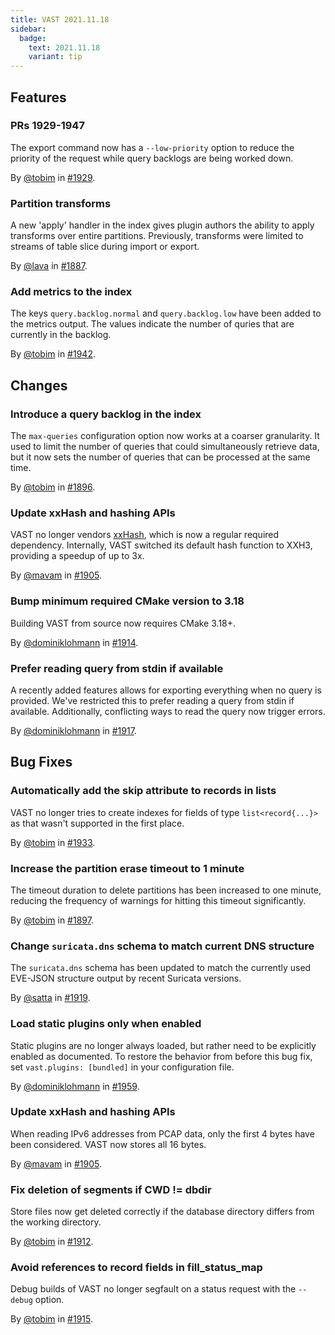 ```yaml
---
title: VAST 2021.11.18
sidebar:
  badge:
    text: 2021.11.18
    variant: tip
---
```


## Features

### PRs 1929-1947

The export command now has a `--low-priority` option to reduce the priority of
the request while query backlogs are being worked down.

By [@tobim](https://github.com/tobim) in [#1929](https://github.com/tenzir/tenzir/pull/1929).

### Partition transforms

A new 'apply' handler in the index gives plugin authors the ability to
apply transforms over entire partitions. Previously, transforms were
limited to streams of table slice during import or export.

By [@lava](https://github.com/lava) in [#1887](https://github.com/tenzir/tenzir/pull/1887).

### Add metrics to the index

The keys `query.backlog.normal` and `query.backlog.low` have been added to the
metrics output. The values indicate the number of quries that are currently in
the backlog.

By [@tobim](https://github.com/tobim) in [#1942](https://github.com/tenzir/tenzir/pull/1942).

## Changes

### Introduce a query backlog in the index

The `max-queries` configuration option now works at a coarser granularity. It
used to limit the number of queries that could simultaneously retrieve data,
but it now sets the number of queries that can be processed at the same time.

By [@tobim](https://github.com/tobim) in [#1896](https://github.com/tenzir/tenzir/pull/1896).

### Update xxHash and hashing APIs

VAST no longer vendors [xxHash](https://github.com/Cyan4973/xxHash), which is
now a regular required dependency. Internally, VAST switched its default hash
function to XXH3, providing a speedup of up to 3x.

By [@mavam](https://github.com/mavam) in [#1905](https://github.com/tenzir/tenzir/pull/1905).

### Bump minimum required CMake version to 3.18

Building VAST from source now requires CMake 3.18+.

By [@dominiklohmann](https://github.com/dominiklohmann) in [#1914](https://github.com/tenzir/tenzir/pull/1914).

### Prefer reading query from stdin if available

A recently added features allows for exporting everything when no query is
provided. We've restricted this to prefer reading a query from stdin if
available. Additionally, conflicting ways to read the query now trigger errors.

By [@dominiklohmann](https://github.com/dominiklohmann) in [#1917](https://github.com/tenzir/tenzir/pull/1917).

## Bug Fixes

### Automatically add the skip attribute to records in lists

VAST no longer tries to create indexes for fields of type `list<record{...}>` as
that wasn't supported in the first place.

By [@tobim](https://github.com/tobim) in [#1933](https://github.com/tenzir/tenzir/pull/1933).

### Increase the partition erase timeout to 1 minute

The timeout duration to delete partitions has been increased to one minute,
reducing the frequency of warnings for hitting this timeout significantly.

By [@tobim](https://github.com/tobim) in [#1897](https://github.com/tenzir/tenzir/pull/1897).

### Change `suricata.dns` schema to match current DNS structure

The `suricata.dns` schema has been updated to match the currently used
EVE-JSON structure output by recent Suricata versions.

By [@satta](https://github.com/satta) in [#1919](https://github.com/tenzir/tenzir/pull/1919).

### Load static plugins only when enabled

Static plugins are no longer always loaded, but rather need to be explicitly
enabled as documented. To restore the behavior from before this bug fix, set
`vast.plugins: [bundled]` in your configuration file.

By [@dominiklohmann](https://github.com/dominiklohmann) in [#1959](https://github.com/tenzir/tenzir/pull/1959).

### Update xxHash and hashing APIs

When reading IPv6 addresses from PCAP data, only the first 4 bytes have been
considered. VAST now stores all 16 bytes.

By [@mavam](https://github.com/mavam) in [#1905](https://github.com/tenzir/tenzir/pull/1905).

### Fix deletion of segments if CWD != dbdir

Store files now get deleted correctly if the database directory differs from the
working directory.

By [@tobim](https://github.com/tobim) in [#1912](https://github.com/tenzir/tenzir/pull/1912).

### Avoid references to record fields in fill_status_map

Debug builds of VAST no longer segfault on a status request with the `--debug`
option.

By [@tobim](https://github.com/tobim) in [#1915](https://github.com/tenzir/tenzir/pull/1915).

